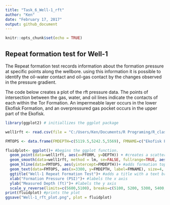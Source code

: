 ```yaml
---
title: "Task_6_Well-1_rft"
author: "Ken"
date: "February 17, 2017"
output: github_document
---
```


```r
knitr::opts_chunk$set(echo = TRUE)
```
## Repeat formation test for Well-1 

The Repeat formation test records information about the formation pressure at specific points along the wellbore.  using this information it is possible to identify the oil-water contact and oil-gas contact by the changes observed in the pressure gradient.

The code below creates a plot of the rft pressure data.  The points of intersection between the gas, water, and oil lines indicate the contacts of each within the Tor Formation.  An impermeable layer occurs in the lower Ekofisk Formation, and an overpressured gas pocket occurs in the upper part of the Ekofisk. 

```r
library(ggplot2) # initiallizes the ggplot package

well1rft <- read.csv(file = "C:/Users/Ken/Documents/R Programing/R_class_2017/data/Well_1_rft_csv.csv") #loads the data from a .csv file

FMTOPS <- data.frame(FMDEPTH=c(5119.5,5242.5,5569), FMNAME=c("Ekofisk Formation", "Tor Formation","Farsund Formation")) #creates a dataframe with the formation top information 

fluidplot<- ggplot()+ #begins the ggplot function.
  geom_point(data=well1rft, aes(x=PFORM, y=DEPTH)) + #creates a scatter plot
  geom_smooth(data=well1rft, method = lm, se=FALSE, fullrange=TRUE, aes(x=PFORM,  y=DEPTH, color=INTERP))+ # adds trend lines using the lm method, se=FALSE removes error bars, fullrange=true extends the bars to the maximum extent
  geom_hline(data=FMTOPS, aes(yintercept=FMDEPTH))+ #adds formation top lines
  geom_text(data=FMTOPS, aes(x=3300, y=FMDEPTH, label=FMNAME), size=4, angle=0, vjust=1, hjust=0) + #labels the formation tops
  ggtitle("Well-1 Repeat Formation Test")+ #adds a title with a text break
  xlab("Formation Pressure (PSI)")+ #labels the x axis
  ylab("Measured Depth (ft)")+ #labels the y axis
  scale_y_reverse(limits=c(5600,5100), breaks=c(5100, 5200, 5300, 5400, 5500, 5600)) #reverses the y axis scale bar, sets the limits of the scales, sets the locations of tick marks on the scale bar
print(fluidplot) #prints the plot
ggsave("Well-1_rft_plot.png", plot = fluidplot)
```

